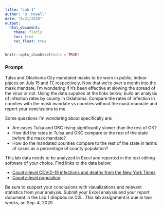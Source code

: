 ```yaml
---
title: "Lab 1"
author: "D. Howell"
date: "8/21/2020"
output: 
  html_document:
    theme: flatly
    toc: true
    toc_float: true
---
```


```r
knitr::opts_chunk$set(echo = TRUE)
```

### Prompt
Tulsa and Oklahoma City mandated masks to be worn in public, indoor places on July 15 and 17, respectively. Now that we're over a month into the mask mandate, I'm wondering if it's been effective at slowing the spread of the virus or not. Using the data supplied at the links below, build an analysis of infection rates by county in Oklahoma. Compare the rates of infection in counties with the mask mandate vs counties without the mask mandate and report your conclusions to me. 

Some questions I'm wondering about specifically are:

* Are cases Tulsa and OKC rising significantly slower than the rest of OK?
* How did the rates in Tulsa and OKC compare to the rest of the state before the mask mandate?
* How do the mandated counties compare to the rest of the state in terms of cases as a percentage of county population?

This lab data needs to be analyzed in Excel and reported in the text editing software of your choice. Find links to the data below:

* [County-level COVID-19 infections and deaths from the New York Times](https://github.com/nytimes/covid-19-data/blob/master/us-counties.csv)
* [County-level population](https://www.census.gov/data/tables/time-series/demo/popest/2010s-state-total.html#par_textimage)

Be sure to support your conclusions with visualizations and relevant statistics from your analysis. Submit your Excel analysis and your report document in the Lab 1 dropbox on D2L. This lab assignment is due in two weeks, on Sep. 4, 2020.